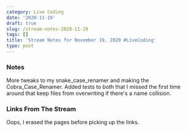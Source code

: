 ```yaml
---
category: Live Coding
date: '2020-11-19'
draft: true
slug: /stream-notes-2020-11-19
tags: []
title: 'Stream Notes for November 19, 2020 #LiveCoding'
type: post
---
```



### Notes

More tweaks to my snake_case_renamer and making the Cobra_Case_Renamer. Added tests to both that I missed the first time around that keep files from overwriting if there's a name collision.


### Links From The Stream

Oops, I erased the pages before picking up the links.
